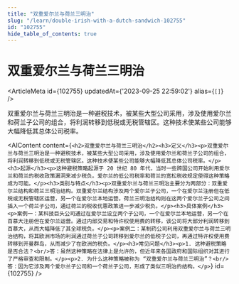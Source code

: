 ```yaml
---
title: "双重爱尔兰与荷兰三明治"
slug: "/learn/double-irish-with-a-dutch-sandwich-102755"
id: "102755"
hide_table_of_contents: true
---
```



# 双重爱尔兰与荷兰三明治

<ArticleMeta id={102755} updatedAt={'2023-09-25 22:59:02'} alias={`[]`} />
<div className='border-solid border-b border-t-0 my-4 border-[var(--ifm-color-gray-300)]' />

双重爱尔兰与荷兰三明治是一种避税技术，被某些大型公司采用，涉及使用爱尔兰和荷兰子公司的组合，将利润转移到低税或无税管辖区。这种技术使某些公司能够大幅降低其总体公司税率。

<AIContent content={`<h2>双重爱尔兰与荷兰三明治</h2><h3>定义</h3><p>双重爱尔兰与荷兰三明治是一种避税技术，被某些大型公司采用，涉及使用爱尔兰和荷兰子公司的组合，将利润转移到低税或无税管辖区。这种技术使某些公司能够大幅降低其总体公司税率。</p><h3>起源</h3><p>这种避税策略起源于 20 世纪 80 年代，当时一些跨国公司开始利用爱尔兰和荷兰的税收政策漏洞来减少税负。爱尔兰的低公司税率和荷兰的宽松税收规定使得这种策略成为可能。</p><h3>类别与特点</h3><p>双重爱尔兰与荷兰三明治主要分为两部分：双重爱尔兰结构和荷兰三明治结构。双重爱尔兰结构涉及两个爱尔兰子公司，一个在爱尔兰注册但在低税或无税管辖区运营，另一个在爱尔兰本地运营。荷兰三明治结构则在这两个爱尔兰子公司之间插入一个荷兰子公司，通过荷兰的税收优惠政策进一步减少税负。</p><h3>具体案例</h3><p>案例一：某科技巨头公司通过在爱尔兰设立两个子公司，一个在爱尔兰本地运营，另一个在百慕大注册但在爱尔兰运营。通过内部交易和特许权使用费的转移，该公司将大部分利润转移到百慕大，从而大幅降低了其全球税负。</p><p>案例二：某制药公司利用双重爱尔兰与荷兰三明治结构，将其欧洲市场的利润通过荷兰子公司转移到爱尔兰的低税子公司，再通过特许权使用费转移到开曼群岛，从而减少了在欧洲的税负。</p><h3>常见问题</h3><p>1. 这种避税策略是否合法？<br/>答：虽然这种策略在法律上是允许的，但近年来各国政府和国际组织对其进行了严格审查和限制。</p><p>2. 为什么这种策略被称为 “双重爱尔兰与荷兰三明治”？<br/>答：因为它涉及两个爱尔兰子公司和一个荷兰子公司，形成了类似三明治的结构。</p>`} id={102755} />
